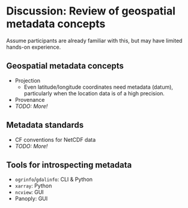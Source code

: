 <!-- vim: set ft=markdown: -->

# Discussion: Review of geospatial metadata concepts

::: {.notes}
Assume participants are already familiar with this, but may have limited hands-on
experience.
:::


## Geospatial metadata concepts

* Projection
    * Even latitude/longitude coordinates need metadata (datum), particularly when
      the location data is of a high precision.
* Provenance
* _TODO: More!_


## Metadata standards

* CF conventions for NetCDF data
* _TODO: More!_


## Tools for introspecting metadata

* `ogrinfo`/`gdalinfo`: CLI & Python
* `xarray`: Python
* `ncview`: GUI
* Panoply: GUI

